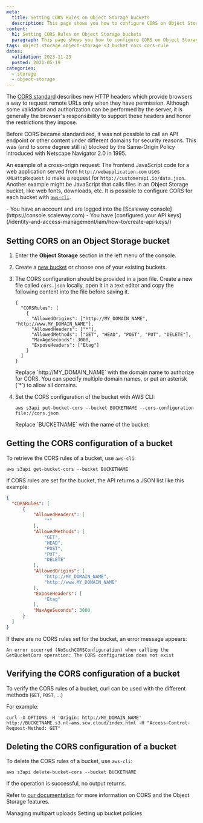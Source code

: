 ```yaml
---
meta:
  title: Setting CORS Rules on Object Storage buckets
  description: This page shows you how to configure CORS on Object Storage buckets
content:
  h1: Setting CORS Rules on Object Storage buckets
  paragraph: This page shows you how to configure CORS on Object Storage buckets
tags: object storage object-storage s3 bucket cors cors-rule
dates:
  validation: 2023-11-23
  posted: 2021-05-19
categories:
  - storage
  - object-storage
---
```


The [CORS standard](https://en.wikipedia.org/wiki/Cross-origin_resource_sharing) describes new HTTP headers which provide browsers a way to request remote URLs only when they have permission. Although some validation and authorization can be performed by the server, it is generally the browser's responsibility to support these headers and honor the restrictions they impose.

Before CORS became standardized, it was not possible to call an API endpoint or other content under different domains for security reasons. This was (and to some degree still is) blocked by the Same-Origin Policy introduced with Netscape Navigator 2.0 in 1995.

An example of a cross-origin request: The frontend JavaScript code for a web application served from `http://webapplication.com` uses `XMLHttpRequest` to make a request for `http://customerapi.io/data.json`. Another example might be JavaScript that calls files in an Object Storage bucket, like web fonts, downloads, etc. It is possible to configure CORS for each bucket with [`aws-cli`](/storage/object/api-cli/object-storage-aws-cli/).

<Macro id="requirements" />

<Message type="requirement">
  - You have an account and are logged into the [Scaleway console](https://console.scaleway.com)
  - You have [configured your API keys](/identity-and-access-management/iam/how-to/create-api-keys/)
</Message>

## Setting CORS on an Object Storage bucket

1. Enter the **Object Storage** section in the left menu of the console.
2. Create a [new bucket](/storage/object/how-to/create-a-bucket) or choose one of your existing buckets.
3. The CORS configuration should be provided in a json file. Create a new file called `cors.json` locally, open it in a text editor and copy the following content into the file before saving it.
    ```
    {
      "CORSRules": [
        {
          "AllowedOrigins": ["http://MY_DOMAIN_NAME", "http://www.MY_DOMAIN_NAME"],
          "AllowedHeaders": ["*"],
          "AllowedMethods": ["GET", "HEAD", "POST", "PUT", "DELETE"],
          "MaxAgeSeconds": 3000,
          "ExposeHeaders": ["Etag"]
        }
      ]
    }
    ```

    <Message type="note">
      Replace `http://MY_DOMAIN_NAME` with the domain name to authorize for CORS. You can specify multiple domain names, or put an asterisk (`*`) to allow all domains.
    </Message>
4. Set the CORS configuration of the bucket with AWS CLI:
    ```
    aws s3api put-bucket-cors --bucket BUCKETNAME --cors-configuration file://cors.json
    ```

    <Message type="note">
      Replace `BUCKETNAME` with the name of the bucket.
    </Message>


## Getting the CORS configuration of a bucket


To retrieve the CORS rules of a bucket, use `aws-cli`:
```
aws s3api get-bucket-cors --bucket BUCKETNAME
```

If CORS rules are set for the bucket, the API returns a JSON list like this example:
```json
{
  "CORSRules": [
      {
          "AllowedHeaders": [
              "*"
          ],
          "AllowedMethods": [
              "GET",
              "HEAD",
              "POST",
              "PUT",
              "DELETE"
          ],
          "AllowedOrigins": [
              "http://MY_DOMAIN_NAME",
              "http://www.MY_DOMAIN_NAME"
          ],
          "ExposeHeaders": [
              "Etag"
          ],
          "MaxAgeSeconds": 3000
      }
  ]
}
```

If there are no CORS rules set for the bucket, an error message appears:
```
An error occurred (NoSuchCORSConfiguration) when calling the GetBucketCors operation: The CORS configuration does not exist
```
## Verifying the CORS configuration of a bucket

To verify the CORS rules of a bucket, curl can be used with the different methods (`GET`, `POST`, ...)  

For example:

```
curl -X OPTIONS -H 'Origin: http://MY_DOMAIN_NAME' http://BUCKETNAME.s3.nl-ams.scw.cloud/index.html -H "Access-Control-Request-Method: GET"
```

## Deleting the CORS configuration of a bucket

To delete the CORS rules of a bucket, use `aws-cli`:
```
aws s3api delete-bucket-cors --bucket BUCKETNAME
```

<Message type="note">
  If the operation is successful, no output returns.
</Message>

Refer to [our documentation](https://www.scaleway.com/docs/object-storage-feature/) for more information on CORS and the Object Storage features.


<Navigation title="See also">
  <PreviousButton to="/storage/object/api-cli/multipart-uploads/">Managing multipart uploads</PreviousButton>
  <NextButton to="/storage/object/api-cli/bucket-policy/">Setting up bucket policies</NextButton>
</Navigation>

